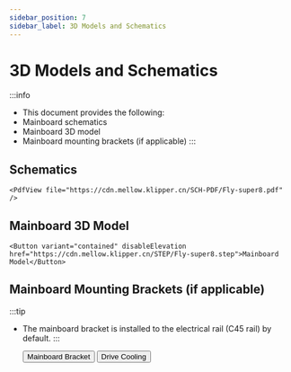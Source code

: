 ```yaml
---
sidebar_position: 7
sidebar_label: 3D Models and Schematics
---
```


# 3D Models and Schematics

:::info
* This document provides the following:
* Mainboard schematics
* Mainboard 3D model
* Mainboard mounting brackets (if applicable)
:::

## Schematics

    <PdfView file="https://cdn.mellow.klipper.cn/SCH-PDF/Fly-super8.pdf" />


## Mainboard 3D Model

    <Button variant="contained" disableElevation href="https://cdn.mellow.klipper.cn/STEP/Fly-super8.step">Mainboard Model</Button>


## Mainboard Mounting Brackets (if applicable)

:::tip
* The mainboard bracket is installed to the electrical rail (C45 rail) by default.
:::

    <Button variant="contained" disableElevation href="https://www.printables.com/model/351445-snakeoilxys-mellow-super-8-din-mounter-remix">Mainboard Bracket</Button>
    <Button variant="contained" disableElevation href="https://www.printables.com/model/521770-voron-mellow-super8-pro-drives-dual-fans">Drive Cooling</Button>   
